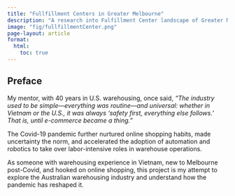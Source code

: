 ```yaml
---
title: "Fullfillment Centers in Greater Melbourne"
description: "A research into Fulfillment Center landscape of Greater Melbourne"
image: "fig/fullfillmentCenter.png"
page-layout: article
format:
  html:
    toc: true
---
```


## Preface

My mentor, with 40 years in U.S. warehousing, once said,
*“The industry used to be simple—everything was routine—and universal: whether in Vietnam or the U.S., it was always ‘safety first, everything else follows.’ That is, until e-commerce became a thing.”*

The Covid-19 pandemic further nurtured online shopping habits, made uncertainty the norm, and accelerated the adoption of automation and robotics to take over labor-intensive roles in warehouse operations.

As someone with warehousing experience in Vietnam, new to Melbourne post-Covid, and hooked on online shopping, this project is my attempt to explore the Australian warehousing industry and understand how the pandemic has reshaped it.




